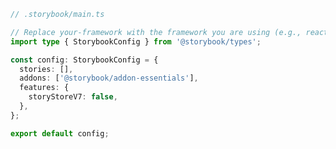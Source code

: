 ```ts
// .storybook/main.ts

// Replace your-framework with the framework you are using (e.g., react-webpack5, vue3-webpack5)
import type { StorybookConfig } from '@storybook/types';

const config: StorybookConfig = {
  stories: [],
  addons: ['@storybook/addon-essentials'],
  features: {
    storyStoreV7: false,
  },
};

export default config;
```
